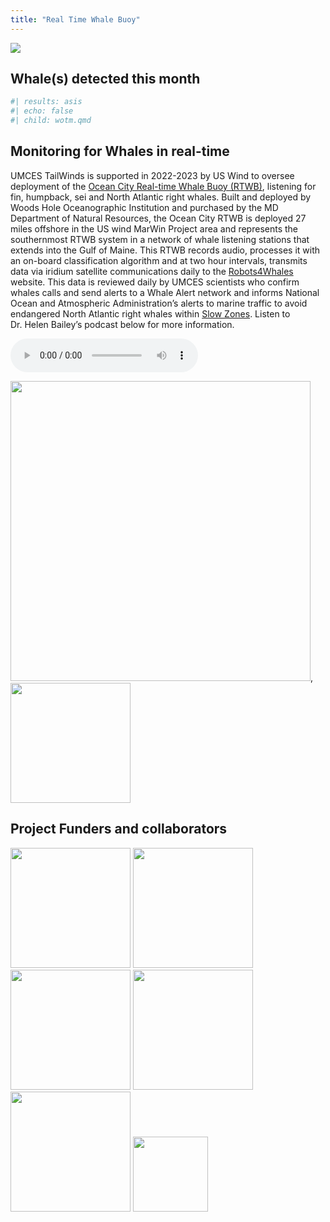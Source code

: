```yaml
---
title: "Real Time Whale Buoy"
---
```


![](images/HumpbackHawaiicropped.png)

## Whale(s) detected this month

```r
#| results: asis
#| echo: false
#| child: wotm.qmd
```

## Monitoring for Whales in real-time

UMCES TailWinds is supported in 2022-2023 by US Wind to oversee deployment of the [Ocean City Real-time Whale Buoy (RTWB)](http://dcs.whoi.edu/mdoc0722/mdoc0722_mdoc.shtml), listening for fin, humpback, sei and North Atlantic right whales. Built and deployed by Woods Hole Oceanographic Institution and purchased by the MD Department of Natural Resources, the Ocean City RTWB is deployed 27 miles offshore in the US wind MarWin Project area and represents the southernmost RTWB system in a network of whale listening stations that extends into the Gulf of Maine. This RTWB records audio, processes it with an on-board classification algorithm and at two hour intervals, transmits data via iridium satellite communications daily to the [Robots4Whales](http://dcs/whoi.edu/) website. This data is reviewed daily by UMCES scientists who confirm whales calls and send alerts to a Whale Alert network and informs National Ocean and Atmospheric Administration's alerts to marine traffic to avoid endangered North Atlantic right whales within [Slow Zones](https://fisheries.noaa.gov/feature-story/help-endangered-whales-slow-down-slow-zones). Listen to Dr. Helen Bailey's podcast below for more information.

<audio controls source src="audio/Cetacean_Sound_Bite_11_July_2022.mp3">

</audio>

![](images/Websitefigure1.png){width="5in"},![](images/WHALEALERT.png){width="2in"}

## Project Funders and collaborators

![](images/UMCESlogo.png){width="2in"} ![](images/USWindlogo.png){width="2in"} ![](images/MEALOGO.jpg){width="2in"} ![](images/MDDNRlogo.png){width="2in"} ![](images/WHOIlogo.png){width="2in"} ![](images/Helenslogo.png){width="1.25in"}
